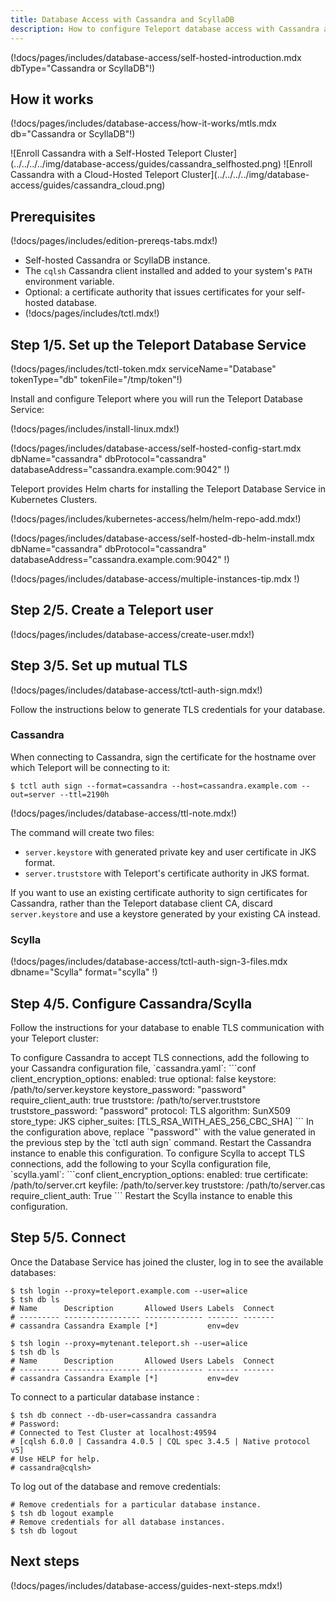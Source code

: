```yaml
---
title: Database Access with Cassandra and ScyllaDB
description: How to configure Teleport database access with Cassandra and ScyllaDB.
---
```


(!docs/pages/includes/database-access/self-hosted-introduction.mdx dbType="Cassandra or ScyllaDB"!)

## How it works

(!docs/pages/includes/database-access/how-it-works/mtls.mdx db="Cassandra or ScyllaDB"!)

<Tabs>
<TabItem scope={["oss", "enterprise"]} label="Self-Hosted">
![Enroll Cassandra with a Self-Hosted Teleport Cluster](../../../../img/database-access/guides/cassandra_selfhosted.png)
</TabItem>
<TabItem scope={["cloud"]} label="Teleport Enterprise Cloud">
![Enroll Cassandra with a Cloud-Hosted Teleport Cluster](../../../../img/database-access/guides/cassandra_cloud.png)
</TabItem>

</Tabs>

## Prerequisites

(!docs/pages/includes/edition-prereqs-tabs.mdx!)

- Self-hosted Cassandra or ScyllaDB instance.
- The `cqlsh` Cassandra client installed and added to your system's `PATH` environment variable.
- Optional: a certificate authority that issues certificates for
  your self-hosted database.
- (!docs/pages/includes/tctl.mdx!)

## Step 1/5. Set up the Teleport Database Service

(!docs/pages/includes/tctl-token.mdx serviceName="Database" tokenType="db" tokenFile="/tmp/token"!)

Install and configure Teleport where you will run the Teleport Database Service:

<Tabs>
<TabItem label="Linux Server">

(!docs/pages/includes/install-linux.mdx!)

(!docs/pages/includes/database-access/self-hosted-config-start.mdx dbName="cassandra" dbProtocol="cassandra" databaseAddress="cassandra.example.com:9042" !)

</TabItem>
<TabItem label="Kubernetes Cluster">
  Teleport provides Helm charts for installing the Teleport Database Service in Kubernetes Clusters.

  (!docs/pages/includes/kubernetes-access/helm/helm-repo-add.mdx!)

  (!docs/pages/includes/database-access/self-hosted-db-helm-install.mdx dbName="cassandra" dbProtocol="cassandra" databaseAddress="cassandra.example.com:9042" !)
</TabItem>
</Tabs>

(!docs/pages/includes/database-access/multiple-instances-tip.mdx !)

## Step 2/5. Create a Teleport user

(!docs/pages/includes/database-access/create-user.mdx!)

## Step 3/5. Set up mutual TLS

(!docs/pages/includes/database-access/tctl-auth-sign.mdx!)

Follow the instructions below to generate TLS credentials for your database.

### Cassandra

When connecting to Cassandra, sign the certificate for the hostname over which
Teleport will be connecting to it:

```code
$ tctl auth sign --format=cassandra --host=cassandra.example.com --out=server --ttl=2190h
```

(!docs/pages/includes/database-access/ttl-note.mdx!)

The command will create two files:
- `server.keystore` with  generated private key and user certificate in JKS format.
- `server.truststore` with Teleport's certificate authority in JKS format.

If you want to use an existing certificate authority to sign certificates
for Cassandra, rather than the Teleport database client CA, discard
`server.keystore` and use a keystore generated by your existing CA instead.

### Scylla

(!docs/pages/includes/database-access/tctl-auth-sign-3-files.mdx dbname="Scylla" format="scylla" !)

## Step 4/5. Configure Cassandra/Scylla

Follow the instructions for your database to enable TLS communication with your Teleport cluster:

<Tabs>
  <TabItem label="Cassandra">
    To configure Cassandra to accept TLS connections, add the following to your
    Cassandra configuration file, `cassandra.yaml`:
    ```conf
    client_encryption_options:
      enabled: true
      optional: false
      keystore: /path/to/server.keystore
      keystore_password: "password"
      require_client_auth: true
      truststore: /path/to/server.truststore
      truststore_password: "password"
      protocol: TLS
      algorithm: SunX509
      store_type: JKS
      cipher_suites: [TLS_RSA_WITH_AES_256_CBC_SHA]
    ```
    In the configuration above, replace `"password"` with the value generated in the previous step by the `tctl auth sign` command.
    Restart the Cassandra instance to enable this configuration.

  </TabItem>
  <TabItem label="Scylla">
    To configure Scylla to accept TLS connections, add the following to your Scylla configuration file, `scylla.yaml`:
    ```conf
    client_encryption_options:
      enabled: true
      certificate: /path/to/server.crt
      keyfile: /path/to/server.key
      truststore:  /path/to/server.cas
      require_client_auth: True
    ```
    Restart the Scylla instance to enable this configuration.
  </TabItem>
</Tabs>

## Step 5/5. Connect

Once the Database Service has joined the cluster, log in to see the available
databases:

<Tabs>
<TabItem scope={["oss", "enterprise"]} label="Self-Hosted">

  ```code
  $ tsh login --proxy=teleport.example.com --user=alice
  $ tsh db ls
  # Name      Description       Allowed Users Labels  Connect
  # --------- ----------------- ------------- ------- -------
  # cassandra Cassandra Example [*]           env=dev
  ```

</TabItem>
<TabItem scope={["cloud"]} label="Teleport Enterprise Cloud">

  ```code
  $ tsh login --proxy=mytenant.teleport.sh --user=alice
  $ tsh db ls
  # Name      Description       Allowed Users Labels  Connect
  # --------- ----------------- ------------- ------- -------
  # cassandra Cassandra Example [*]           env=dev
  ```

</TabItem>

</Tabs>

To connect to a particular database instance :
```code
$ tsh db connect --db-user=cassandra cassandra
# Password:
# Connected to Test Cluster at localhost:49594
# [cqlsh 6.0.0 | Cassandra 4.0.5 | CQL spec 3.4.5 | Native protocol v5]
# Use HELP for help.
# cassandra@cqlsh>
```

To log out of the database and remove credentials:

```code
# Remove credentials for a particular database instance.
$ tsh db logout example
# Remove credentials for all database instances.
$ tsh db logout
```

## Next steps

(!docs/pages/includes/database-access/guides-next-steps.mdx!)


